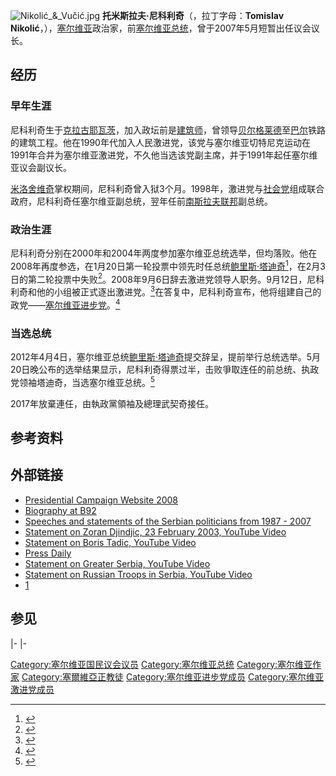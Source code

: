 {{Infobox officeholder
|name           = 托米斯拉夫·尼科利奇<br>Томислав Николић
|image          = Tomislav Nikolić official portrait.jpg
|caption        = 2012年4月3日
|order          = 4
|office         = 塞尔维亚总统
|primeminister  = [[米爾科·茨韋特科維奇|米爾科·茨韋特科維奇]]<br>[[伊維察·達契奇|伊維察·達契奇]]<br>[[亞歷山大·武契奇|亞歷山大·武契奇]]
|term_start     = 2012年5月31日
|term_end       = 2017年5月31日
|predecessor    = [[斯拉维察·久基奇·德亚诺维奇|斯拉维察·久基奇·德亚诺维奇]]（代理）
|successor      = [[亞歷山大·武契奇|亞歷山大·武契奇]]
|birth_date     = {{birth date and age|1952|2|15|df=y}}
|birth_place    = {{flag|南斯拉夫}}[[克拉古耶瓦茨|克拉古耶瓦茨]] 
|death_date     = 
|death_place    = 
|party          = [[塞尔维亚进步党|塞尔维亚进步党]]（2008－2012）<br>[[独立人士|独立人士]]（2012－现在）
|otherparty     = [[塞尔维亚激进党|塞尔维亚激进党]]（1991－2008）
|spouse         = 德拉吉卡·林科维奇
|children       = 2
|religion       = [[东正教|东正教]]
}}
[[File:Nikolić_&_Vučić.jpg|thumb]]
'''托米斯拉夫·尼科利奇'''（{{lang-sr|'''Томислав Николић'''}}，拉丁字母：'''Tomislav Nikolić'''，{{bd|1952年|2月15日|catIdx=N}}），[[塞尔维亚|塞尔维亚]]政治家，前[[塞尔维亚总统|塞尔维亚总统]]，曾于2007年5月短暂出任议会议长。

==经历==

===早年生涯===
尼科利奇生于[[克拉古耶瓦茨|克拉古耶瓦茨]]，加入政坛前是[[建筑师|建筑师]]，曾领导[[贝尔格莱德|贝尔格莱德]]至[[巴尔|巴尔]]铁路的建筑工程。他在1990年代加入人民激进党，该党与塞尔维亚切特尼克运动在1991年合并为塞尔维亚激进党，不久他当选该党副主席，并于1991年起任塞尔维亚议会副议长。

[[斯洛博丹·米洛舍维奇|米洛舍维奇]]掌权期间，尼科利奇曾入狱3个月。1998年，激进党与[[塞尔维亚社会党|社会党]]组成联合政府，尼科利奇任塞尔维亚副总统，翌年任前[[南斯拉夫联邦|南斯拉夫联邦]]副总统。

===政治生涯===
尼科利奇分别在2000年和2004年两度参加塞尔维亚总统选举，但均落败。他在2008年再度参选，在1月20日第一轮投票中领先时任总统[[鲍里斯·塔迪奇|鲍里斯·塔迪奇]]<ref>{{cite news|url=http://news.xinhuanet.com/newscenter/2008-01/21/content_7463075.htm|title=塞尔维亚激进党候选人在总统选举首轮投票中领先|date=2008年1月21日|author=新华网|accessdate=2008-01-21|archive-date=2008-01-22|archive-url=https://web.archive.org/web/20080122185024/http://news.xinhuanet.com/newscenter/2008-01/21/content_7463075.htm|dead-url=no}}</ref>，在2月3日的第二轮投票中失败<ref>{{cite news|url=http://news.bbc.co.uk/2/hi/europe/7225455.stm|title=Serbia election victory for Tadić|accessdate=4 February 2008|publisher=BBC News|date=4 February 2008|archive-date=2018-01-07|archive-url=https://web.archive.org/web/20180107234259/http://news.bbc.co.uk/2/hi/europe/7225455.stm|dead-url=no}}</ref>。2008年9月6日辞去激进党领导人职务。9月12日，尼科利奇和他的小组被正式逐出激进党。<ref>{{cite web|url=http://www.mtsmondo.com/news/vesti/text.php?vest=109274|title=Nikolić ejected from the Radical Party|publisher=Mtsmondo.com|date=10 June 2010|accessdate=8 May 2012|archive-date=2008-09-27|archive-url=https://web.archive.org/web/20080927035707/http://www.mtsmondo.com/news/vesti/text.php?vest=109274|dead-url=no}}</ref>在答复中，尼科利奇宣布，他将组建自己的政党——[[塞尔维亚进步党|塞尔维亚进步党]]。<ref>{{cite web|url=http://www.setimes.com/cocoon/setimes/xhtml/en_GB/newsbriefs/setimes/newsbriefs/2008/09/12/nb-05|title=Nikolić states he will form his own party|publisher=Setimes.com|date=31 May 2011|accessdate=8 May 2012|archive-date=2021-01-18|archive-url=https://web.archive.org/web/20210118225648/http://www.setimes.com/cocoon/setimes/xhtml/en_GB/newsbriefs/setimes/newsbriefs/2008/09/12/nb-05|dead-url=no}}</ref>

===当选总统===
2012年4月4日，塞尔维亚总统[[鲍里斯·塔迪奇|鲍里斯·塔迪奇]]提交辞呈，提前举行总统选举。5月20日晚公布的选举结果显示，尼科利奇得票过半，击败爭取连任的前总统、执政党领袖塔迪奇，当选塞尔维亚总统。<ref>{{cite news|url=http://news.xinhuanet.com/world/2012-05/21/c_111999868.htm|title=尼科利奇当选塞尔维亚新总统|date=2012年5月20日|author=新华网|accessdate=2012-05-21|archive-date=2014-02-21|archive-url=https://web.archive.org/web/20140221220123/http://news.xinhuanet.com/world/2012-05/21/c_111999868.htm|dead-url=no}}</ref>

2017年放棄連任，由執政黨領袖及總理武契奇接任。

== 参考资料 ==
{{Reflist}}

==外部链接==
{{commons category|Tomislav Nikolić}}
* [https://web.archive.org/web/20080723191333/http://srs.org.yu/svimsrcem Presidential Campaign Website 2008]
* [http://www.b92.net/info/vesti/index.php?yyyy=2007&mm=05&dd=08&nav_category=418&nav_id=245466 Biography at B92] {{Wayback|url=http://www.b92.net/info/vesti/index.php?yyyy=2007&mm=05&dd=08&nav_category=418&nav_id=245466 |date=20190524150606 }}
* [https://web.archive.org/web/20120215102942/http://www.zamislisrbiju.org/idc_govori_07.htm Speeches and statements of the Serbian politicians from 1987 - 2007]
* [http://www.youtube.com/watch?v=N2Z3G0D3x4E&feature=related/ Statement on Zoran Djindjic, 23 February 2003, YouTube Video] {{Wayback|url=http://www.youtube.com/watch?v=N2Z3G0D3x4E&feature=related%2F |date=20160414015339 }}
* [http://www.youtube.com/watch?v=8mG_ycqKtps&feature=related/ Statement on Boris Tadic, YouTube Video]
* [http://www.pressonline.rs/page/stories/sr.html?view=story&id=47954 Press Daily] {{Wayback|url=http://www.pressonline.rs/page/stories/sr.html?view=story&id=47954 |date=20190521123011 }}
* [http://www.youtube.com/watch?v=eNZEclITgpw/ Statement on Greater Serbia, YouTube Video]
* [http://www.youtube.com/watch?v=PKP4sUz22H4&feature=related/ Statement on Russian Troops in Serbia, YouTube Video]
* [http://www.b92.net/info/vesti/index.php?yyyy=2011&mm=04&dd=17&nav_category=11&nav_id=506658] {{Wayback|url=http://www.b92.net/info/vesti/index.php?yyyy=2011&mm=04&dd=17&nav_category=11&nav_id=506658 |date=20210211045410 }}
==参见==
{{s-start}}
{{s-off}}
{{s-bef|before=[[普雷德拉格·马尔科维奇|普雷德拉格·马尔科维奇]]}}
{{s-ttl|title=[[塞尔维亚议会议长|塞尔维亚议会议长]]|years=2007年5月7日－2007年5月13日}}
{{s-aft|after=[[奥利弗·杜利奇|奥利弗·杜利奇]]}}
|-
{{s-bef|before=[[斯拉维察·久基奇·德亚诺维奇|斯拉维察·久基奇·德亚诺维奇]]<br><small>代理</small>}}
{{s-ttl|title=[[塞尔维亚总统|塞尔维亚总统]]|years=2012年5月31日－2017年5月31日}}
{{s-aft|after=[[亚历山大·武契奇|亚历山大·武契奇]]}}
|-
{{s-end}}
{{Authority control}}
{{DEFAULTSORT:Nikolic, Tomislav}}
[[Category:塞尔维亚国民议会议员|Category:塞尔维亚国民议会议员]]
[[Category:塞尔维亚总统|Category:塞尔维亚总统]]
[[Category:塞尔维亚作家|Category:塞尔维亚作家]]
[[Category:塞爾維亞正教徒|Category:塞爾維亞正教徒]]
[[Category:塞尔维亚进步党成员|Category:塞尔维亚进步党成员]]
[[Category:塞尔维亚激进党成员|Category:塞尔维亚激进党成员]]